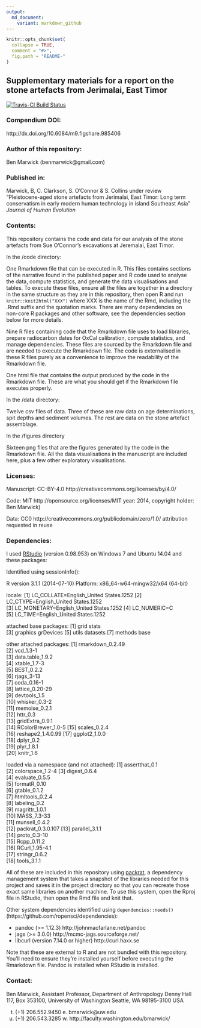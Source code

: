 ```yaml
---
output:
  md_document:
    variant: markdown_github
---
```


<!-- README.md is generated from README.Rmd. Please edit that file -->

```r
knitr::opts_chunk$set(
  collapse = TRUE,
  comment = "#>",
  fig.path = "README-"
)
```
## Supplementary materials for a report on the stone artefacts from Jerimalai, East Timor

[![Travis-CI Build Status](https://travis-ci.org/benmarwick/Pleistocene-aged-stone-artefacts-from-Jerimalai--East-Timor.png?branch=master)](https://travis-ci.org/benmarwick/Pleistocene-aged-stone-artefacts-from-Jerimalai--East-Timor)

### Compendium DOI: 
 
http://dx.doi.org/10.6084/m9.figshare.985406

### Author of this repository:

Ben Marwick (benmarwick@gmail.com)

### Published in: 

Marwick, B, C. Clarkson, S. O'Connor & S. Collins under review "Pleistocene-aged stone artefacts from Jerimalai, East Timor: Long term conservatism in early modern human technology in island Southeast Asia" _Journal of Human Evolution_

### Contents:

This repository contains the code and data for our analysis of the stone artefacts from Sue O'Connor's excavations at Jeremalai, East Timor.

In the /code directory: 

One Rmarkdown file that can be executed in R. This files contains sections of the narrative found in the published paper and R code used to analyse the data, compute statistics, and generate the data visualisations and tables. To execute these files, ensure all the files are together in a directory in the same structure as they are in this repository, then open R and run `knitr::knit2html("XXX")` where XXX is the name of the Rmd, including the .Rmd suffix and the quotation marks. There are many dependencies on non-core R packages and other software, see the dependencies section below for more details.
 
Nine R files containing code that the Rmarkdown file uses to load libraries, prepare radiocarbon dates for OxCal calibration, compute statistics, and manage dependencies. These files are sourced by the Rmarkdown file and are needed to execute the Rmarkdown file. The code is externalised in these R files purely as a convenience to improve the readability of the Rmarkdown file.  

One html file that contains the output produced by the code in the Rmarkdown file. These are what you should get if the Rmarkdown file executes properly.

In the /data directory:

Twelve csv files of data. Three of these are raw data on age determinations, spit depths and sediment volumes. The rest are data on the stone artefact assemblage. 

In the /figures directory

Sixteen png files that are the figures generated by the code in the Rmarkdown file. All the data visualisations in the manuscript are included here, plus a few other exploratory visualisations.

### Licenses:

Manuscript:  CC-BY-4.0 http://creativecommons.org/licenses/by/4.0/

Code: MIT http://opensource.org/licenses/MIT year: 2014, copyright holder: Ben Marwick)

Data: CC0 http://creativecommons.org/publicdomain/zero/1.0/ attribution requested in reuse

### Dependencies:

I used [RStudio](http://www.rstudio.com/products/rstudio/) (version 0.98.953) on Windows 7 and Ubuntu 14.04 and these packages:

Identified using sessionInfo():

R version 3.1.1 (2014-07-10)
Platform: x86_64-w64-mingw32/x64 (64-bit)

locale:
[1] LC_COLLATE=English_United States.1252 
[2] LC_CTYPE=English_United States.1252   
[3] LC_MONETARY=English_United States.1252
[4] LC_NUMERIC=C                          
[5] LC_TIME=English_United States.1252    

attached base packages:
[1] grid      stats    
[3] graphics  grDevices
[5] utils     datasets 
[7] methods   base     

other attached packages:
 [1] rmarkdown_0.2.49  
 [2] vcd_1.3-1         
 [3] data.table_1.9.2  
 [4] xtable_1.7-3      
 [5] BEST_0.2.2        
 [6] rjags_3-13        
 [7] coda_0.16-1       
 [8] lattice_0.20-29   
 [9] devtools_1.5      
[10] whisker_0.3-2     
[11] memoise_0.2.1     
[12] httr_0.3          
[13] gridExtra_0.9.1   
[14] RColorBrewer_1.0-5
[15] scales_0.2.4      
[16] reshape2_1.4.0.99 
[17] ggplot2_1.0.0     
[18] dplyr_0.2         
[19] plyr_1.8.1        
[20] knitr_1.6         

loaded via a namespace (and not attached):
 [1] assertthat_0.1   
 [2] colorspace_1.2-4 
 [3] digest_0.6.4     
 [4] evaluate_0.5.5   
 [5] formatR_0.10     
 [6] gtable_0.1.2     
 [7] htmltools_0.2.4  
 [8] labeling_0.2     
 [9] magrittr_1.0.1   
[10] MASS_7.3-33      
[11] munsell_0.4.2    
[12] packrat_0.3.0.107
[13] parallel_3.1.1   
[14] proto_0.3-10     
[15] Rcpp_0.11.2      
[16] RCurl_1.95-4.1   
[17] stringr_0.6.2    
[18] tools_3.1.1  

All of these are included in this repository using [packrat](http://rstudio.github.io/packrat/), a dependency management system that takes a snapshot of the libraries needed for this project and saves it in the project directory so that you can recreate those exact same libraries on another machine. To use this system, open the Rproj file in RStudio, then open the Rmd file and knit that. 

Other system dependencies identified using `dependencies::needs()` (https://github.com/ropensci/dependencies): 

- pandoc (>= 1.12.3) http://johnmacfarlane.net/pandoc
- jags (>= 3.0.0) http://mcmc-jags.sourceforge.net/
- libcurl (version 7.14.0 or higher) http://curl.haxx.se

Note that these are external to R and are not bundled with this repository. You'll need to ensure they're installed yourself before executing the Rmarkdown file. Pandoc is installed when RStudio is installed.

### Contact: 

Ben Marwick, Assistant Professor, Department of Anthropology
Denny Hall 117, Box 353100, University of Washington
Seattle, WA 98195-3100 USA

t. (+1) 206.552.9450   e. bmarwick@uw.edu
f. (+1) 206.543.3285   w. http://faculty.washington.edu/bmarwick/ 